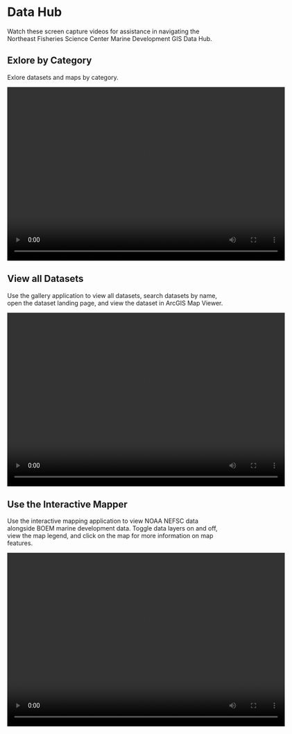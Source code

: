 # Data Hub

Watch these screen capture videos for assistance in navigating the Northeast Fisheries Science Center Marine Development GIS Data Hub.

## Exlore by Category
Exlore datasets and maps by category.

<video width="640" height="400" controls>
  <source src="video/category_screencapture.webm" type= "video/webm">
  Your browser does not support the video tag. 
  
</video>

## View all Datasets
Use the gallery application to view all datasets, search datasets by name, open the dataset landing page, and view the dataset in ArcGIS Map Viewer. 

<video width="640" height="400" controls>
  <source src="video/searchapp_screencapture.webm" type= "video/webm">
  Your browser does not support the video tag. 
  
</video>

## Use the Interactive Mapper
Use the interactive mapping application to view NOAA NEFSC data alongside BOEM marine development data. Toggle data layers on and off, view the map legend, and click on the map for more information on map features.

<video width="640" height="400" controls>
  <source src="" type= "video/webm">
  Your browser does not support the video tag. 
  
</video>
